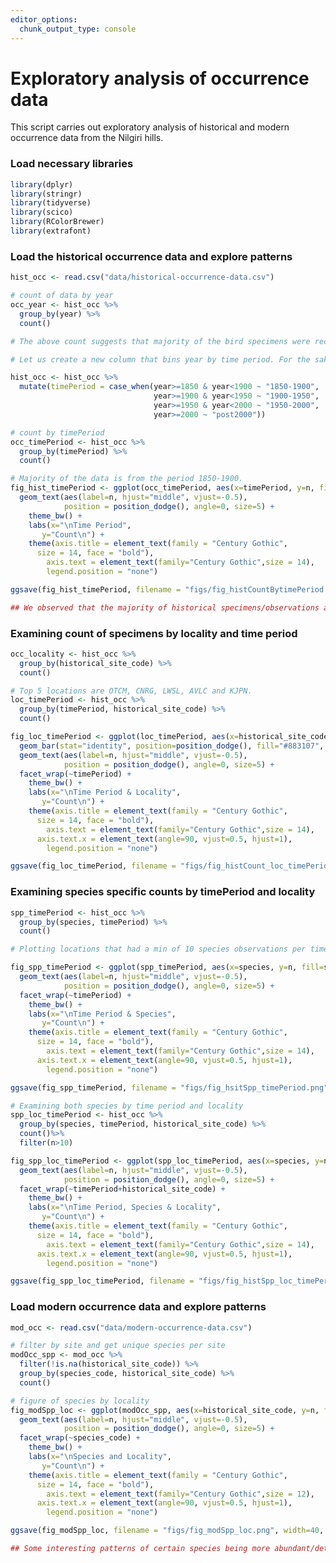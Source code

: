 ```yaml
---
editor_options: 
  chunk_output_type: console
---
```


# Exploratory analysis of occurrence data

This script carries out exploratory analysis of historical and modern occurrence data from the Nilgiri hills. 

### Load necessary libraries
```r
library(dplyr)
library(stringr)
library(tidyverse)
library(scico)
library(RColorBrewer)
library(extrafont)
```


### Load the historical occurrence data and explore patterns
```r
hist_occ <- read.csv("data/historical-occurrence-data.csv")

# count of data by year
occ_year <- hist_occ %>%
  group_by(year) %>%
  count()

# The above count suggests that majority of the bird specimens were recorded in 1881, followed by some data from 1876. 

# Let us create a new column that bins year by time period. For the sake of exploratory analysis, we bin data into 50 year time periods (1850-1900, 1900-1950, 1950-2000, post2000)

hist_occ <- hist_occ %>%
  mutate(timePeriod = case_when(year>=1850 & year<1900 ~ "1850-1900",
                                year>=1900 & year<1950 ~ "1900-1950",
                                year>=1950 & year<2000 ~ "1950-2000",
                                year>=2000 ~ "post2000"))

# count by timePeriod
occ_timePeriod <- hist_occ %>%
  group_by(timePeriod) %>%
  count()

# Majority of the data is from the period 1850-1900. 
fig_hist_timePeriod <- ggplot(occ_timePeriod, aes(x=timePeriod, y=n, fill=timePeriod))    + geom_bar(stat="identity", position=position_dodge(), fill="#883107", alpha=0.9) +
  geom_text(aes(label=n, hjust="middle", vjust=-0.5), 
            position = position_dodge(), angle=0, size=5) +
    theme_bw() +
    labs(x="\nTime Period", 
       y="Count\n") +
    theme(axis.title = element_text(family = "Century Gothic",
      size = 14, face = "bold"),
        axis.text = element_text(family="Century Gothic",size = 14),
        legend.position = "none")

ggsave(fig_hist_timePeriod, filename = "figs/fig_histCountBytimePeriod.png", width=12, height=7,device = png(), units="in", dpi = 300); dev.off()

## We observed that the majority of historical specimens/observations are from the time period 1850 - 1900. 
```

### Examining count of specimens by locality and time period
```r
occ_locality <- hist_occ %>%
  group_by(historical_site_code) %>%
  count()

# Top 5 locations are OTCM, CNRG, LWSL, AVLC and KJPN.
loc_timePeriod <- hist_occ %>%
  group_by(timePeriod, historical_site_code) %>%
  count()

fig_loc_timePeriod <- ggplot(loc_timePeriod, aes(x=historical_site_code, y=n, fill=historical_site_code)) + 
  geom_bar(stat="identity", position=position_dodge(), fill="#883107", alpha=0.9) +
  geom_text(aes(label=n, hjust="middle", vjust=-0.5), 
            position = position_dodge(), angle=0, size=5) +
  facet_wrap(~timePeriod) +
    theme_bw() +
    labs(x="\nTime Period & Locality", 
       y="Count\n") +
    theme(axis.title = element_text(family = "Century Gothic",
      size = 14, face = "bold"),
        axis.text = element_text(family="Century Gothic",size = 14),
      axis.text.x = element_text(angle=90, vjust=0.5, hjust=1),
        legend.position = "none")

ggsave(fig_loc_timePeriod, filename = "figs/fig_histCount_loc_timePeriod.png", width=12, height=7,device = png(), units="in", dpi = 300); dev.off()

```

### Examining species specific counts by timePeriod and locality
```r
spp_timePeriod <- hist_occ %>%
  group_by(species, timePeriod) %>%
  count() 

# Plotting locations that had a min of 10 species observations per timePeriod

fig_spp_timePeriod <- ggplot(spp_timePeriod, aes(x=species, y=n, fill=species)) + geom_bar(stat="identity", position=position_dodge(), fill="#883107", alpha=0.9) +
  geom_text(aes(label=n, hjust="middle", vjust=-0.5), 
            position = position_dodge(), angle=0, size=5) +
  facet_wrap(~timePeriod) +
    theme_bw() +
    labs(x="\nTime Period & Species", 
       y="Count\n") +
    theme(axis.title = element_text(family = "Century Gothic",
      size = 14, face = "bold"),
        axis.text = element_text(family="Century Gothic",size = 14),
      axis.text.x = element_text(angle=90, vjust=0.5, hjust=1),
        legend.position = "none")

ggsave(fig_spp_timePeriod, filename = "figs/fig_hsitSpp_timePeriod.png", width=50, height=20, device = png(), units="in", dpi = 300, limitsize = F); dev.off()

# Examining both species by time period and locality
spp_loc_timePeriod <- hist_occ %>%
  group_by(species, timePeriod, historical_site_code) %>%
  count()%>%
  filter(n>10)

fig_spp_loc_timePeriod <- ggplot(spp_loc_timePeriod, aes(x=species, y=n, fill=species)) + geom_bar(stat="identity", position=position_dodge(), fill="#883107", alpha=0.9) +
  geom_text(aes(label=n, hjust="middle", vjust=-0.5), 
            position = position_dodge(), angle=0, size=5) +
  facet_wrap(~timePeriod+historical_site_code) +
    theme_bw() +
    labs(x="\nTime Period, Species & Locality", 
       y="Count\n") +
    theme(axis.title = element_text(family = "Century Gothic",
      size = 14, face = "bold"),
        axis.text = element_text(family="Century Gothic",size = 14),
      axis.text.x = element_text(angle=90, vjust=0.5, hjust=1),
        legend.position = "none")

ggsave(fig_spp_loc_timePeriod, filename = "figs/fig_histSpp_loc_timePeriod_min10.png", width=15, height=10,device = png(), units="in", dpi = 300); dev.off()
```

### Load modern occurrence data and explore patterns
```r
mod_occ <- read.csv("data/modern-occurrence-data.csv")

# filter by site and get unique species per site
modOcc_spp <- mod_occ %>%
  filter(!is.na(historical_site_code)) %>%
  group_by(species_code, historical_site_code) %>%
  count()

# figure of species by locality
fig_modSpp_loc <- ggplot(modOcc_spp, aes(x=historical_site_code, y=n, fill=historical_site_code)) + geom_bar(stat="identity", position=position_dodge(), fill="#883107", alpha=0.9) +
  geom_text(aes(label=n, hjust="middle", vjust=-0.5), 
            position = position_dodge(), angle=0, size=5) +
  facet_wrap(~species_code) +
    theme_bw() +
    labs(x="\nSpecies and Locality", 
       y="Count\n") +
    theme(axis.title = element_text(family = "Century Gothic",
      size = 14, face = "bold"),
        axis.text = element_text(family="Century Gothic",size = 12),
      axis.text.x = element_text(angle=90, vjust=0.5, hjust=1),
        legend.position = "none")

ggsave(fig_modSpp_loc, filename = "figs/fig_modSpp_loc.png", width=40, height=10, device = png(), units="in", dpi = 300); dev.off()

## Some interesting patterns of certain species being more abundant/detected in certain sites over others. 
```




